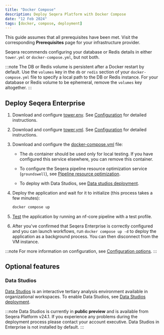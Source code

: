 ```yaml
---
title: "Docker Compose"
description: Deploy Seqera Platform with Docker Compose
date: "12 Feb 2024"
tags: [docker, compose, deployment]
---
```


This guide assumes that all prerequisites have been met. Visit the corresponding **Prerequisites** page for your infrastructure provider.

Seqera recommends configuring your database or Redis details in either `tower.yml` or `docker-compose.yml`, but not both.

:::note
The DB or Redis volume is persistent after a Docker restart by default. Use the `volumes` key in the `db` or `redis` section of your `docker-compose.yml` file to specify a local path to the DB or Redis instance. For your database or Redis volume to be ephemeral, remove the `volumes` key altogether.
:::

## Deploy Seqera Enterprise

1. Download and configure [tower.env](_templates/docker/tower.env). See [Configuration](../enterprise/configuration/overview.mdx#basic-configuration) for detailed instructions.

2. Download and configure [tower.yml](_templates/docker/tower.yml). See [Configuration](../enterprise/configuration/overview.mdx#basic-configuration) for detailed instructions.

3. Download and configure the [docker-compose.yml](_templates/docker/docker-compose.yml) file:

      - The `db` container should be used only for local testing. If you have configured this service elsewhere, you can remove this container.

      - To configure the Seqera pipeline resource optimization service (`groundswell`), see [Pipeline resource optimization](./configuration/pipeline_optimization.mdx).

      - To deploy with Data Studios, see [Data studios deployment](../enterprise/data-studios.mdx).

4. Deploy the application and wait for it to initialize (this process takes a few minutes):

      ```bash
      docker compose up
      ```

5. [Test](./testing.mdx) the application by running an nf-core pipeline with a test profile.

6. After you've confirmed that Seqera Enterprise is correctly configured and you can launch workflows, run `docker compose up -d` to deploy the application as a background process. You can then disconnect from the VM instance.

:::note
For more information on configuration, see [Configuration options](./configuration/overview.mdx).
:::

## Optional features

### Data Studios

[Data Studios](../data_studios/overview.mdx) is an interactive tertiary analysis environment available in organizational workspaces. To enable Data Studios, see [Data Studios deployment](./data-studios.mdx).

:::note
Data Studios is currently in **public preview** and is available from Seqera Platform v24.1. If you experience any problems during the deployment process please contact your account executive. Data Studios in Enterprise is not installed by default.
:::
